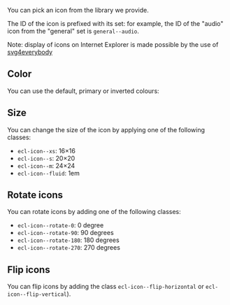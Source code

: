 
<Playground playgroundLink="/storybook/eu/index.html?selectedKind=Icon&selectedStory=default&stories=1">
  <Icon {...demoContentAudio} />
</Playground>

You can pick an icon from <Link to="/eu/style/iconography/">the library we provide</Link>.

The ID of the icon is prefixed with its set: for example, the ID of the "audio" icon from the "general" set is `general--audio`.

Note: display of icons on Internet Explorer is made possible by the use of [svg4everybody](https://github.com/jonathantneal/svg4everybody)

## Color

You can use the default, primary or inverted colours:

<Playground playgroundLink="/storybook/eu/index.html?selectedKind=Icon&selectedStory=default&stories=1">
  <Icon {...demoContentAudio} />
  <Icon {...demoContentAudio} color="primary" />
  <Icon {...demoContentAudio} color="inverted" />
</Playground>

## Size

You can change the size of the icon by applying one of the following classes:

- `ecl-icon--xs`: 16&times;16
- `ecl-icon--s`: 20&times;20
- `ecl-icon--m`: 24&times;24
- `ecl-icon--fluid`: 1em

<Playground playgroundLink="/storybook/eu/index.html?selectedKind=Icon&selectedStory=default&stories=1">
  <Icon {...demoContentAudio} size="xs" />
  <Icon {...demoContentAudio} size="s" />
  <Icon {...demoContentAudio} size="m" />
  <Icon {...demoContentAudio} size="fluid" />
</Playground>

## Rotate icons

You can rotate icons by adding one of the following classes:

- `ecl-icon--rotate-0`: 0 degree
- `ecl-icon--rotate-90`: 90 degrees
- `ecl-icon--rotate-180`: 180 degrees
- `ecl-icon--rotate-270`: 270 degrees

<Playground playgroundLink="/storybook/eu/index.html?selectedKind=Icon&selectedStory=default&stories=1">
  <Icon {...demoContentAudio} transform="rotate-0" />
  <Icon {...demoContentAudio} transform="rotate-90" />
  <Icon {...demoContentAudio} transform="rotate-180" />
  <Icon {...demoContentAudio} transform="rotate-270" />
</Playground>

## Flip icons

You can flip icons by adding the class `ecl-icon--flip-horizontal` or `ecl-icon--flip-vertical`).

<Playground playgroundLink="/storybook/eu/index.html?selectedKind=Icon&selectedStory=default&stories=1">
  <Icon {...demoContentAudio} transform="flip-horizontal" />
  <Icon {...demoContentAudio} transform="flip-vertical" />
</Playground>
